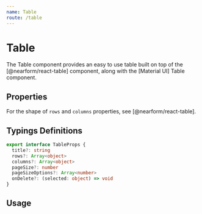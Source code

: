 ```yaml
---
name: Table
route: /table
---
```



# Table

The Table component provides an easy to use table built on top of the [@nearform/react-table] component, along with the [Material UI] Table component.

## Properties

<PropsTable of={Table} />

For the shape of `rows` and `columns` properties, see [@nearform/react-table].

## Typings Definitions

```ts
export interface TableProps {
  title?: string
  rows?: Array<object>
  columns?: Array<object>
  pageSize?: number
  pageSizeOptions?: Array<number>
  onDelete?: (selected: object) => void
}
```

## Usage

<Playground>
  <Table
    title="Dessert nutrients"
    columns={columns}
    rows={rows}
    onDelete={console.log}
  />
</Playground>
